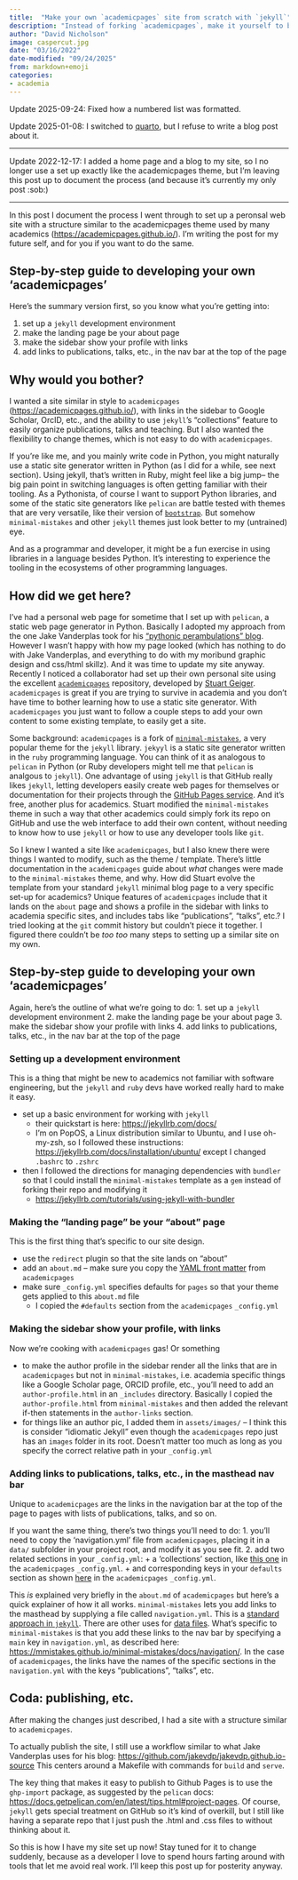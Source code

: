 ```yaml
---
title:  "Make your own `academicpages` site from scratch with `jekyll`"
description: "Instead of forking `academicpages`, make it yourself to better understand jekyll"
author: "David Nicholson"
image: caspercut.jpg
date: "03/16/2022"
date-modified: "09/24/2025"
from: markdown+emoji
categories:
- academia
---
```


Update 2025-09-24: Fixed how a numbered list was formatted.

Update 2025-01-08: I switched to [quarto](https://quarto.org/docs/websites/website-blog.html), 
but I refuse to write a blog post about it.

---

Update 2022-12-17: I added a home page and a blog to my site,
so I no longer use a set up exactly like the academicpages theme,
but I'm leaving this post up to document the process
(and because it's currently my only post :sob:)

---

In this post I document the process I went through
to set up a peronsal web site with a structure
similar to the academicpages theme
used by many academics (<https://academicpages.github.io/>).
I'm writing the post for my future self,
and for you if you want to do the same.

## Step-by-step guide to developing your own 'academicpages'

Here's the summary version first, so you know what you're getting into:

1. set up a `jekyll` development environment
2. make the landing page be your about page
3. make the sidebar show your profile with links
4. add links to publications, talks, etc., in the nav bar at the top of the page

## Why would you bother?

I wanted a site similar in style to `academicpages`
(<https://academicpages.github.io/>),
with links in the sidebar to Google Scholar, OrcID, etc.,
and the ability to use `jekyll`'s "collections" feature
to easily organize publications, talks and teaching.
But I also wanted the flexibility to change themes,
which is not easy to do with `academicpages`.

If you're like me, and you mainly write code in Python,
you might naturally use a static site generator
written in Python (as I did for a while, see next section).
Using jekyll, that's written in Ruby, might feel like a big jump--
the big pain point in switching languages is often
getting familiar with their tooling.
As a Pythonista, of course I want to support Python libraries,
and some of the static site generators like `pelican`
are battle tested with themes that are very versatile,
like their version of
[`bootstrap`](https://github.com/getpelican/pelican-themes/tree/master/pelican-bootstrap3).
But somehow `minimal-mistakes` and other `jekyll` themes just look better
to my (untrained) eye.

And as a programmar and developer, it might be a fun exercise
in using libraries in a language besides Python.
It's interesting to experience the tooling in the ecosystems
of other programming languages.

## How did we get here?

I've had a personal web page for sometime that I set up with
`pelican`, a static web page generator in Python.
Basically I adopted my approach from the one Jake Vanderplas took for his
["pythonic perambulations" blog](https://github.com/jakevdp/jakevdp.github.io-source/).
However I wasn't happy with how my page looked
(which has nothing to do with Jake Vanderplas,
and everything to do with my moribund graphic design and css/html skillz).
And it was time to update my site anyway.
Recently I noticed a collaborator had set up their own personal site using the
excellent [`academicpages`](https://academicpages.github.io/) repository,
developed by [Stuart Geiger](https://stuartgeiger.com/).
`academicpages` is great if you are trying to survive in academia
and you don't have time to bother learning how to use a static site generator.
With `academicpages` you just want to follow a couple steps to add your own
content to some existing template, to easily get a site.

Some background:
`academicpages` is a fork of [`minimal-mistakes`](https://mmistakes.github.io/minimal-mistakes/),
a very popular theme for the `jekyll` library.
`jekyyl` is a static site generator written in
the `ruby` programming language.
You can think of it as analogous to `pelican` in Python
(or Ruby developers might tell me that `pelican` is analgous to `jekyll`).
One advantage of using `jekyll` is that
GitHub really likes `jekyll`,
letting developers easily create web pages for themselves or documentation
for their projects through the
[GitHub Pages service](https://docs.github.com/en/free-pro-team@latest/github/working-with-github-pages/about-github-pages-and-jekyll).
And it's free, another plus for academics.
Stuart modified the `minimal-mistakes` theme in such a way
that other academics could simply fork its repo
on GitHub and use the web interface to add their own content,
without needing to know how to use `jekyll`
or how to use any developer tools like `git`.

So I knew I wanted a site like `academicpages`,
but I also knew there were things I wanted to modify, such as the theme / template.
There's little documentation in the `academicpages` guide about
*what* changes were made to the `minimal-mistakes` theme, and why.
How did Stuart evolve the template from your standard `jekyll`
minimal blog page to a very specific set-up for academics?
Unique features of `academicpages` include
that it lands on the `about` page and shows a profile in the sidebar
with links to academia specific sites, and
includes tabs like "publications", "talks", etc.?
I tried looking at the `git` commit history but couldn't
piece it together.
I figured there couldn't be *too too* many steps
to setting up a similar site on my own.

## Step-by-step guide to developing your own 'academicpages'
Again, here's the outline of what we're going to do:
1. set up a `jekyll` development environment
2. make the landing page be your about page
3. make the sidebar show your profile with links
4. add links to publications, talks, etc., in the nav bar at the top of the page

### Setting up a development environment
This is a thing that might be new to academics
not familiar with software engineering,
but the `jekyll` and `ruby` devs have worked really hard
to make it easy.

* set up a basic environment for working with `jekyll`
  - their quickstart is here: <https://jekyllrb.com/docs/>
  - I'm on PopOS, a Linux distribution similar to Ubuntu, and I use oh-my-zsh,
    so I followed these instructions: <https://jekyllrb.com/docs/installation/ubuntu/>
    except I changed `.bashrc` to `.zshrc`
* then I followed the directions for managing dependencies with `bundler`
  so that I could install the `minimal-mistakes` template as a `gem`
  instead of forking their repo and modifying it
  + <https://jekyllrb.com/tutorials/using-jekyll-with-bundler>

### Making the "landing page" be your "about" page
This is the first thing that's specific to our site design.

* use the `redirect` plugin so that the site lands on "about"
* add an `about.md` --
  make sure you copy the [YAML front matter](https://jekyllrb.com/docs/front-matter/)
  from `academicpages`
* make sure `_config.yml` specifies defaults for `pages` so that your
  theme gets applied to this `about.md` file
  + I copied the `#defaults` section from the `academicpages` `_config.yml`

### Making the sidebar show your profile, with links
Now we're cooking with `academicpages` gas! Or something

+ to make the author profile in the sidebar render all the links that are
  in `academicpages` but not in `minimal-mistakes`, i.e. academia specific
  things like a Google Scholar page, ORCID profile, etc., you'll need to add
  an `author-profile.html` in an `_includes` directory.
  Basically I copied the `author-profile.html` from `minimal-mistakes` and
  then added the relevant if-then statements in the `author-links` section.
* for things like an author pic, I added them in `assets/images/` -- I think
  this is consider "idiomatic Jekyll" even though the `academicpages` repo
  just has an `images` folder in its root. Doesn't matter too much as long
  as you specify the correct relative path in your `_config.yml`

### Adding links to publications, talks, etc., in the masthead nav bar
Unique to `academicpages` are the links in the navigation bar
at the top of the page to pages with lists of publications, talks,
and so on.

If you want the same thing, there's two things you'll need to do:
1. you'll need to copy the 'navigation.yml' file from `academicpages`,
placing it in a `data/` subfolder in your project root,
and modify it as you see fit.
2. add two related sections in your `_config.yml`:
  + a 'collections' section,
    like [this one](https://github.com/academicpages/academicpages.github.io/blob/25c30de2b4ce3e3f23559384699bb4b9865d6473/_config.yml#L176)
    in the `academicpages` `_config.yml`.
  + and corresponding keys in your `defaults` section
    as shown [here](https://github.com/academicpages/academicpages.github.io/blob/25c30de2b4ce3e3f23559384699bb4b9865d6473/_config.yml#L212)
    in the `academicpages` `_config.yml`.

This *is* explained very briefly in the `about.md` of `academicpages` but
here's a quick explainer of how it all works.
`minimal-mistakes` lets you add links to the masthead
by supplying a file called `navigation.yml`.
This is a
[standard approach in `jekyll`](https://jekyllrb.com/tutorials/navigation/).
There are other uses for [data files](https://jekyllrb.com/docs/datafiles/).
What's specific to `minimal-mistakes` is that you
add these links to the nav bar by specifying a `main` key
in `navigation.yml`, as described here:
<https://mmistakes.github.io/minimal-mistakes/docs/navigation/>.
In the case of `academicpages`,
the links have the names of the specific sections
in the `navigation.yml` with the keys "publications", "talks", etc.

## Coda: publishing, etc.

After making the changes just described, I had a site
with a structure similar to `academicpages`.

To actually publish the site, I still use a workflow similar to
what Jake Vanderplas uses for his blog:
<https://github.com/jakevdp/jakevdp.github.io-source>
This centers around a Makefile with commands for `build` and `serve`.

The key thing that makes it easy to publish to Github Pages is to
use the `ghp-import` package, as suggested by the `pelican` docs:
<https://docs.getpelican.com/en/latest/tips.html#project-pages>.
Of course, `jekyll` gets special treatment on GitHub
so it's kind of overkill,
but I still like having a separate repo that I just push the
.html and .css files to without thinking about it.

So this is how I have my site set up now!
Stay tuned for it to change suddenly,
because as a developer I love to spend hours
farting around with tools that let me avoid real work.
I'll keep this post up for posterity anyway.
